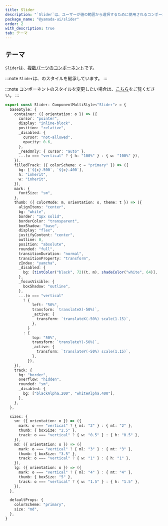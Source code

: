 ```yaml
---
title: Slider
description: "`Slider`は、ユーザーが値の範囲から選択するために使用されるコンポーネントです。"
package_name: "@yamada-ui/slider"
order: 2
with_description: true
tab: テーマ
---
```


## テーマ

`Slider`は、[複数パーツのコンポーネント](/styled-system/theming/component-styles#複数パーツのコンポーネント)です。

:::note
`Slider`は、のスタイルを継承しています。
:::

:::note
コンポーネントのスタイルを変更したい場合は、[こちら](/styled-system/theming/customize-theme#コンポーネントのスタイルを変更する)をご覧ください。
:::

```ts
export const Slider: ComponentMultiStyle<"Slider"> = {
  baseStyle: {
    container: ({ orientation: o }) => ({
      cursor: "pointer",
      display: "inline-block",
      position: "relative",
      _disabled: {
        cursor: "not-allowed",
        opacity: 0.6,
      },
      _readOnly: { cursor: "auto" },
      ...(o === "vertical" ? { h: "100%" } : { w: "100%" }),
    }),
    filledTrack: ({ colorScheme: c = "primary" }) => ({
      bg: [`${c}.500`, `${c}.400`],
      h: "inherit",
      w: "inherit",
    }),
    mark: {
      fontSize: "sm",
    },
    thumb: ({ colorMode: m, orientation: o, theme: t }) => ({
      alignItems: "center",
      bg: "white",
      border: "1px solid",
      borderColor: "transparent",
      boxShadow: "base",
      display: "flex",
      justifyContent: "center",
      outline: 0,
      position: "absolute",
      rounded: "full",
      transitionDuration: "normal",
      transitionProperty: "transform",
      zIndex: "yamcha",
      _disabled: {
        bg: [tintColor("black", 72)(t, m), shadeColor("white", 64)],
      },
      _focusVisible: {
        boxShadow: "outline",
      },
      ...(o === "vertical"
        ? {
            left: "50%",
            transform: `translateX(-50%)`,
            _active: {
              transform: `translateX(-50%) scale(1.15)`,
            },
          }
        : {
            top: "50%",
            transform: `translateY(-50%)`,
            _active: {
              transform: `translateY(-50%) scale(1.15)`,
            },
          }),
    }),
    track: {
      bg: "border",
      overflow: "hidden",
      rounded: "sm",
      _disabled: {
        bg: ["blackAlpha.200", "whiteAlpha.400"],
      },
    },
  },

  sizes: {
    sm: ({ orientation: o }) => ({
      mark: o === "vertical" ? { ml: "2" } : { mt: "2" },
      thumb: { boxSize: "2.5" },
      track: o === "vertical" ? { w: "0.5" } : { h: "0.5" },
    }),
    md: ({ orientation: o }) => ({
      mark: o === "vertical" ? { ml: "3" } : { mt: "3" },
      thumb: { boxSize: "3.5" },
      track: o === "vertical" ? { w: "1" } : { h: "1" },
    }),
    lg: ({ orientation: o }) => ({
      mark: o === "vertical" ? { ml: "4" } : { mt: "4" },
      thumb: { boxSize: "5" },
      track: o === "vertical" ? { w: "1.5" } : { h: "1.5" },
    }),
  },

  defaultProps: {
    colorScheme: "primary",
    size: "md",
  },
}
```
